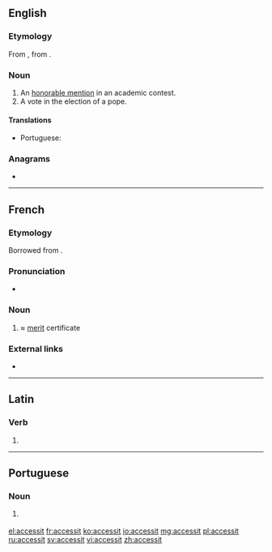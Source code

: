 ==English==

===Etymology===
From {{etyl|la|en}} {{m|la|accessit||he came near}}, from {{m|la|accēdō|approach}}.

===Noun===
{{en-noun}}

# An [[honorable mention]] in an academic contest.
# A vote in the election of a pope.

====Translations====
{{trans-top|honorable mention in an academic contest}}
* Portuguese: {{t|pt|accessit|m}}
{{trans-mid}}
{{trans-bottom}}

===Anagrams===
* {{l|en|ascetics}}

----

==French==

===Etymology===
Borrowed from {{etyl|la|fr}} {{m|la|accessit}}.

===Pronunciation===
* {{IPA|/aksɛsit/|/aksesit/|lang=fr}}

===Noun===
{{fr-noun|m}}

# {{label|fr|school}} ≈ [[merit]] certificate

===External links===
* {{R:TLFi}}

----

==Latin==

===Verb===
{{la-verb-form|accessit}}

# {{inflection of|accēdō||3|s|perf|actv|indc|lang=la}}

----

==Portuguese==

===Noun===
{{pt-noun|m|s|pl2=accessit}}

# {{l|en|accessit}} {{gloss|honorable mention in an academic contest}}

[[el:accessit]]
[[fr:accessit]]
[[ko:accessit]]
[[io:accessit]]
[[mg:accessit]]
[[pl:accessit]]
[[ru:accessit]]
[[sv:accessit]]
[[vi:accessit]]
[[zh:accessit]]